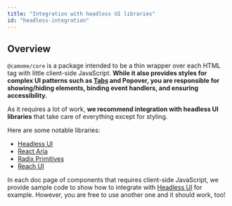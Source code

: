 ```yaml
---
title: "Integration with headless UI libraries"
id: "headless-integration"
---
```


## Overview

`@camome/core` is a package intended to be a thin wrapper over each HTML tag with little client-side
JavaScript. **While it also provides styles for complex UI patterns such as [Tabs](/docs/components/data-display/tabs) and
Popover, you are responsible for showing/hiding elements, binding event handlers, and ensuring accessibility.**

As it requires a lot of work, **we recommend integration with headless UI libraries** that take care of everything except for styling.

Here are some notable libraries:

- [Headless UI](https://headlessui.com/)
- [React Aria](https://react-spectrum.adobe.com/react-aria/)
- [Radix Primitives](https://www.radix-ui.com/)
- [Reach UI](https://reach.tech/)

In each doc page of components that requires client-side JavaScript, we provide sample code to show how to integrate with [Headless UI](https://headlessui.com) for example. However, you are free to use another one and it should work, too!
